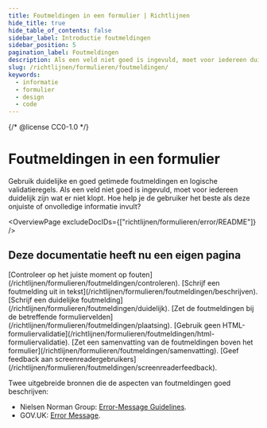 ```yaml
---
title: Foutmeldingen in een formulier | Richtlijnen
hide_title: true
hide_table_of_contents: false
sidebar_label: Introductie foutmeldingen
sidebar_position: 5
pagination_label: Foutmeldingen
description: Als een veld niet goed is ingevuld, moet voor iedereen duidelijk zijn wat er niet klopt. Hoe help je de gebruiker het beste als die onjuiste of onvolledige informatie invult?
slug: /richtlijnen/formulieren/foutmeldingen/
keywords:
  - informatie
  - formulier
  - design
  - code
---
```


{/* @license CC0-1.0 */}


# Foutmeldingen in een formulier

Gebruik duidelijke en goed getimede foutmeldingen en logische validatieregels. Als een veld niet goed is ingevuld, moet voor iedereen duidelijk zijn wat er niet klopt. Hoe help je de gebruiker het beste als deze onjuiste of onvolledige informatie invult?

<OverviewPage excludeDocIDs={["richtlijnen/formulieren/error/README"]} />

## Deze documentatie heeft nu een eigen pagina

<FragmentRedirect id="controleer-op-het-juiste-moment-op-fouten">
  [Controleer op het juiste moment op fouten](/richtlijnen/formulieren/foutmeldingen/controleren).
</FragmentRedirect>
<FragmentRedirect id="schrijf-een-foutmelding-uit-in-tekst">
  [Schrijf een foutmelding uit in tekst](/richtlijnen/formulieren/foutmeldingen/beschrijven).
</FragmentRedirect>
<FragmentRedirect id="schrijf-een-duidelijke-foutmelding">
  [Schrijf een duidelijke foutmelding](/richtlijnen/formulieren/foutmeldingen/duidelijk).
</FragmentRedirect>
<FragmentRedirect id="zet-de-foutmeldingen-bij-de-betreffende-formuliervelden">
  [Zet de foutmeldingen bij de betreffende formuliervelden](/richtlijnen/formulieren/foutmeldingen/plaatsing).
</FragmentRedirect>
<FragmentRedirect id="gebruik-geen-html-formuliervalidatie">
  [Gebruik geen HTML-formuliervalidatie](/richtlijnen/formulieren/foutmeldingen/html-formuliervalidatie).
</FragmentRedirect>
<FragmentRedirect id="zet-een-samenvatting-van-de-foutmeldingen-boven-het-formulier">
  [Zet een samenvatting van de foutmeldingen boven het formulier](/richtlijnen/formulieren/foutmeldingen/samenvatting).
</FragmentRedirect>
<FragmentRedirect id="geef-feedback-aan-screenreadergebruikers">
  [Geef feedback aan screenreadergebruikers](/richtlijnen/formulieren/foutmeldingen/screenreaderfeedback).
</FragmentRedirect>

Twee uitgebreide bronnen die de aspecten van foutmeldingen goed beschrijven:

- Nielsen Norman Group: [<span lang="en">Error-Message Guidelines</span>](https://www.nngroup.com/articles/error-message-guidelines/).
- GOV.UK: [<span lang="en">Error Message</span>](https://design-system.service.gov.uk/components/error-message/).

<FormFooterInfo />
